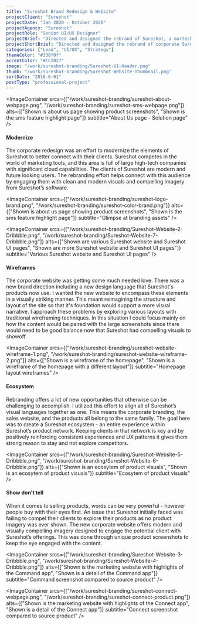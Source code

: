 ```yaml
---
title: "Sureshot Brand Redesign & Website"
projectClient: "Sureshot"
projectDate: "Jan 2020 - October 2020"
projectAgency: "Sureshot"
projectRole: "Senior UI/UX Designer"
projectBrief: "Directed and designed the rebrand of Sureshot, a martech software company. This effort was a self-initiative designed to modernize the branding of the company to better connect with it’s elevated clients and compete with other high-tier martech companies. I created various branding documents and assets to be used throughout their updated applications(another effort I managed). Updated the corporate website with a new design showing off the fresh branding and new software options available to clients in a more visual manner designed to increase sales."
projectShortBrief: "Directed and designed the rebrand of corporate Sureshot. Designed and created the Sureshot website. Utilized self-created persona definitions and user needs to tailor the content with a resulting increase of sales."
categories: ["Lead", "UI/UX", "Strategy"]
themeColor: "#330f0f"
accentColor: "#CC2027"
image: "/work/sureshot-branding/Sureshot-UI-Header.png"
thumb: "/work/sureshot-branding/Sureshot-Website-Thumbnail.png"
sortDate: "2018-6-01"
postType: "professional-project"
---
```


<ImageContainer src="/work/sureshot-branding/Sureshot-Website-Dribbble.png" alt="Shown is Sureshot website" subtitle="Sureshot Website" />

<ImageContainer
    srcs={["/work/sureshot-branding/sureshot-about-webpage.png", "/work/sureshot-branding/sureshot-sms-webpage.png"]}
    alts={["Shown is about us page showing product screenshots", "Shown is the sms feature highlight page"]}
    subtitle="About Us page - Solution page"
/>

#### Modernize

The corporate redesign was an effort to modernize the elements of Sureshot to better connect with their clients. Sureshot competes in the world of marketing tools, and this area is full of large high-tech companies with significant cloud capabilities. The clients of Sureshot are modern and future looking users. The rebranding effort helps connect with this audience by engaging them with clean and modern visuals and compelling imagery from Sureshot’s software.

<ImageContainer
    srcs={["/work/sureshot-branding/sureshot-logo-brand.png", "/work/sureshot-branding/sureshot-color-brand.png"]}
    alts={["Shown is about us page showing product screenshots", "Shown is the sms feature highlight page"]}
    subtitle="Glimpse at branding assets"
/>

<ImageContainer
    srcs={["/work/sureshot-branding/Sureshot-Website-2-Dribbble.png", "/work/sureshot-branding/Sureshot-Website-7-Dribbble.png"]}
    alts={["Shown are various Sureshot website and Sureshot UI pages", "Shown are more Sureshot website and Sureshot UI pages"]}
    subtitle="Various Sureshot website and Sureshot UI pages"
/>

#### Wireframes

The corporate website was getting some much needed love. There was a new brand direction including a new design language that Sureshot's products now use. I wanted the new website to encompass these elements in a visually striking manner. This meant reimagining the structure and layout of the site so that it's foundation would support a more visual narrative. I approach these problems by exploring various layouts with traditional wireframing techniques. In this situation I could focus mainly on how the content would be paired with the large screenshots since there would need to be good balance now that Sureshot had compelling visuals to showoff.

<ImageContainer
    srcs={["/work/sureshot-branding/sureshot-website-wireframe-1.png", "/work/sureshot-branding/sureshot-website-wireframe-2.png"]}
    alts={["Shown is a wireframe of the homepage", "Shown is a wireframe of the homepage with a different layout"]}
    subtitle="Homepage layout wireframes"
/>

#### Ecosystem

Rebranding offers a lot of new opportunities that otherwise can be challenging to accomplish. I utilized this effort to align all of Sureshot’s visual languages together as one. This means the corporate branding, the sales website, and the products all belong to the same family. The goal here was to create a Sureshot ecosystem - an entire experience within Sureshot’s product network. Keeping clients in that network is key and by positively reinforcing consistent experiences and UX patterns it gives them strong reason to stay and not explore competitors.

<ImageContainer
    srcs={["/work/sureshot-branding/Sureshot-Website-5-Dribbble.png", "/work/sureshot-branding/Sureshot-Website-6-Dribbble.png"]}
    alts={["Shown is an ecosytem of product visuals", "Shown is an ecosytem of product visuals"]}
    subtitle="Ecosytem of product visuals"
/>

#### Show don't tell

When it comes to selling products, words can be very powerful - however people buy with their eyes first. An issue that Sureshot initially faced was failing to compel their clients to explore their products as no product imagery was ever shown. The new corporate website offers modern and visually compelling imagery designed to engage the potential client with Sureshot’s offerings. This was done through unique product screenshots to keep the eye engaged with the content.

<ImageContainer
    srcs={["/work/sureshot-branding/Sureshot-Website-3-Dribbble.png", "/work/sureshot-branding/Sureshot-Website-4-Dribbble.png"]}
    alts={["Shown is the marketing website with highlights of the Command app", "Shown is a detail of the Command app"]}
    subtitle="Command screenshot compared to source product"
/>

<ImageContainer
    srcs={["/work/sureshot-branding/sureshot-connect-webpage.png", "/work/sureshot-branding/sureshot-connect-product.png"]}
    alts={["Shown is the marketing website with highlights of the Connect app", "Shown is a detail of the Connect app"]}
    subtitle="Connect screenshot compared to source product"
/>

<ImageContainer src="/work/sureshot-branding/sureshot-website-homepage.png" alt="Shown is Sureshot website" subtitle="Sureshot Website" />
